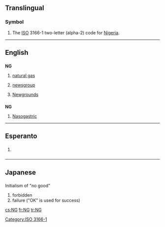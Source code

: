 {{also|Ng|ng|.ng|-ng}}
==Translingual==

===Symbol===
{{infl|mul|symbol}}

# The [[ISO]] 3166-1 two-letter (alpha-2) code for [[Nigeria]].

[[Category:ISO 3166-1]]

----

==English==

==={{abbreviation}}===
'''NG'''

# {{petrochemistry}} [[natural gas]]
# {{internet}} [[newsgroup]]
# {{internet}} [[Wikipedia:Newgrounds|Newgrounds]]

==={{initialism}}===
'''NG'''

# [[nasogastric|Nasogastric]]

----
==Esperanto==

==={{initialism|lang=eo}}===
{{infl|eo|initialism}}

# {{context|Internet slang|texting|lang=eo}} {{initialism of|ne gravas||[[it's not important]], [[no big deal]]|lang=eo}}

----
==Japanese==

==={{initialism|lang=ja}}===
Initialism of "no good"

#  forbidden
# failure ("OK" is used for success)


[[cs:NG]]
[[fr:NG]]
[[tr:NG]]